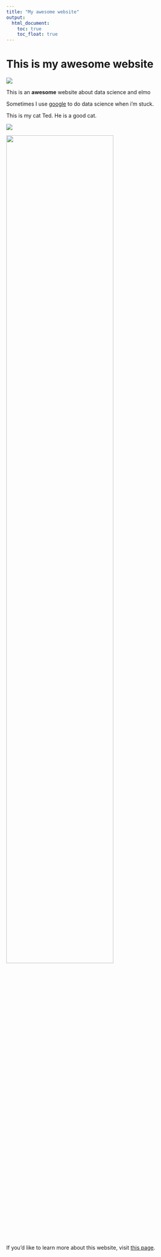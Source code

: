 ```yaml
---
title: "My awesome website"
output: 
  html_document:
    toc: true
    toc_float: true
---
```


# This is my awesome website

![](https://media.giphy.com/media/drXGoW1iudhKw/giphy.gif)


This is an **awesome** website about data science and elmo

Sometimes I use [google](https://www.google.com/) to do data science when i'm stuck.

This is my cat Ted. He is a good cat.

![](images/cat.jpg)

<img src="images/cat.jpg" style="width:75%">

If you'd like to learn more about this website, visit [this page](about.html).